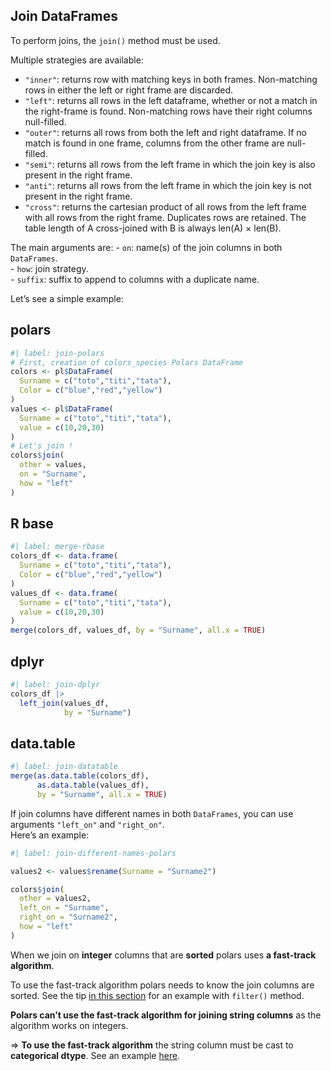 ## Join DataFrames

To perform joins, the `join()` method must be used.  

Multiple strategies are available:  

- `"inner"`: returns row with matching keys in both frames. Non-matching rows in either the left or right frame are discarded.  
- `"left"`: returns all rows in the left dataframe, whether or not a match in the right-frame is found. Non-matching rows have their right columns null-filled.  
- `"outer"`: returns all rows from both the left and right dataframe. If no match is found in one frame, columns from the other frame are null-filled.  
- `"semi"`: returns all rows from the left frame in which the join key is also present in the right frame.  
- `"anti"`: returns all rows from the left frame in which the join key is not present in the right frame.  
- `"cross"`: returns the cartesian product of all rows from the left frame with all rows from the right frame. Duplicates rows are retained. The table length of A cross-joined with B is always len(A) × len(B).  

The main arguments are: 
- `on`: name(s) of the join columns in both `DataFrames`.  
- `how`: join strategy.  
- `suffix`: suffix to append to columns with a duplicate name.  

Let's see a simple example:  

::: {.panel-tabset}
## polars

```r
#| label: join-polars
# First, creation of colors_species Polars DataFrame
colors <- pl$DataFrame(
  Surname = c("toto","titi","tata"),
  Color = c("blue","red","yellow")
)
values <- pl$DataFrame(
  Surname = c("toto","titi","tata"),
  value = c(10,20,30)
)
# Let's join !
colors$join(
  other = values,
  on = "Surname",
  how = "left"
)
```

## R base

```r
#| label: merge-rbase
colors_df <- data.frame(
  Surname = c("toto","titi","tata"),
  Color = c("blue","red","yellow")
)
values_df <- data.frame(
  Surname = c("toto","titi","tata"),
  value = c(10,20,30)
)
merge(colors_df, values_df, by = "Surname", all.x = TRUE)
```

## dplyr

```r
#| label: join-dplyr
colors_df |>
  left_join(values_df,
            by = "Surname") 
```

## data.table

```r
#| label: join-datatable
merge(as.data.table(colors_df), 
      as.data.table(values_df), 
      by = "Surname", all.x = TRUE)
```
:::


If join columns have different names in both `DataFrames`, you can use arguments `"left_on"` and `"right_on"`.  
Here's an example:  

```r
#| label: join-different-names-polars

values2 <- values$rename(Surname = "Surname2")

colors$join(
  other = values2,
  left_on = "Surname",
  right_on = "Surname2",
  how = "left"
)
```

::: {.callout-tip}
When we join on **integer** columns that are **sorted** polars uses **a fast-track algorithm**.  

To use the fast-track algorithm polars needs to know the join columns are sorted. See the tip [in this section](#filter-rows) for an example with `filter()` method.  

**Polars can't use the fast-track algorithm for joining string columns** as the algorithm works on integers.  

=> **To use the fast-track algorithm** the string column must be cast to **categorical dtype**. See an example [here](#cast).
:::